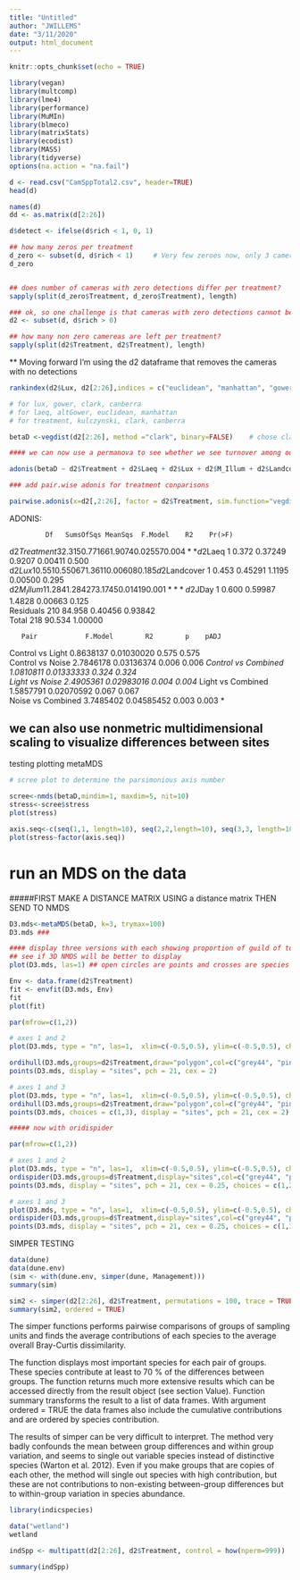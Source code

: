 ```yaml
---
title: "Untitled"
author: "JWILLEMS"
date: "3/11/2020"
output: html_document
---
```


```r
knitr::opts_chunk$set(echo = TRUE)
```

```r
library(vegan)
library(multcomp)
library(lme4)
library(performance)
library(MuMIn)
library(blmeco)
library(matrixStats)
library(ecodist)
library(MASS)
library(tidyverse)
options(na.action = "na.fail")
```


```r
d <- read.csv("CamSppTotal2.csv", header=TRUE)
head(d)
```

```r
names(d)
dd <- as.matrix(d[2:26])

d$detect <- ifelse(d$rich < 1, 0, 1)
```

```r
## how many zeros per treatment
d_zero <- subset(d, d$rich < 1)     # Very few zeroes now, only 3 cameras
d_zero


## does number of cameras with zero detections differ per treatment?
sapply(split(d_zero$Treatment, d_zero$Treatment), length) 

### ok, so one challenge is that cameras with zero detections cannot be included
d2 <- subset(d, d$rich > 0)

## how many non zero camereas are left per treatment?
sapply(split(d2$Treatment, d2$Treatment), length)         
```


** Moving forward I'm using the d2 dataframe that removes the cameras with no detections


```r
rankindex(d2$Lux, d2[2:26],indices = c("euclidean", "manhattan", "gower", "altGower", "canberra", "clark", "kulczynski", "horn", "binomial", "jaccard", "bray"))

# for lux, gower, clark, canberra
# for laeq, altGower, euclidean, manhattan 
# for treatment, kulczynski, clark, canberra

betaD <-vegdist(d2[2:26], method ="clark", binary=FALSE)    # chose clark since in the top for both Treatment & Lux
```


```r
#### we can now use a permanova to see whether we see turnover among our treatments

adonis(betaD ~ d2$Treatment + d2$Laeq + d2$Lux + d2$M_Illum + d2$Landcover + d2$JDay + d2$Treatment*d2$M_Illum + d2$Lux*d2$M_Illum + d2$Lux*d2$Laeq)    

### add pair.wise adonis for treatment conparisons

pairwise.adonis(x=d2[,2:26], factor = d2$Treatment, sim.function="vegdist", sim.method = "clark", p.adjust.m = "none")
```

ADONIS:

             Df   SumsOfSqs MeanSqs  F.Model    R2    Pr(>F)    
d2$Treatment   3     2.315  0.77166  1.9074  0.02557  0.004 ** 
d2$Laeq        1     0.372  0.37249  0.9207  0.00411  0.500    
d2$Lux         1     0.551  0.55067  1.3611  0.00608  0.185    
d2$Landcover   1     0.453  0.45291  1.1195  0.00500  0.295    
d2$M_Illum     1     1.284  1.28427  3.1745  0.01419  0.001 ***
d2$JDay        1     0.600  0.59987  1.4828  0.00663  0.125    
Residuals    210    84.958  0.40456          0.93842           
Total        218    90.534                   1.00000           


       Pair            F.Model        R2        p    pADJ
Control vs Light	    0.8638137	  0.01030020	0.575	0.575	
Control vs Noise	    2.7846178	  0.03136374	0.006	0.006	*
Control vs Combined	  1.0810811	  0.01333333	0.324	0.324	
Light vs Noise	      2.4905361	  0.02983016	0.004	0.004	*
Light vs Combined	    1.5857791	  0.02070592	0.067	0.067	
Noise vs Combined	    3.7485402	  0.04585452	0.003	0.003	*






######################
## we can also use nonmetric multidimensional scaling to visualize differences between sites  
####### testing plotting metaMDS


```r
# scree plot to determine the parsimonious axis number

scree<-nmds(betaD,mindim=1, maxdim=5, nit=10)
stress<-scree$stress
plot(stress)

axis.seq<-c(seq(1,1, length=10), seq(2,2,length=10), seq(3,3, length=10), seq(4,4,length=10), seq(5,5,length=10))
plot(stress~factor(axis.seq))
```

# run an MDS on the data
#####FIRST MAKE A DISTANCE MATRIX USING a distance matrix THEN SEND TO NMDS

```r
D3.mds<-metaMDS(betaD, k=3, trymax=100)
D3.mds ### 
```


```r
#### display three versions with each showing proportion of guild of total
## see if 3D NMDS will be better to display
plot(D3.mds, las=1) ## open circles are points and crosses are species

Env <- data.frame(d2$Treatment)
fit <- envfit(D3.mds, Env)
fit
plot(fit)
```


```r
par(mfrow=c(1,2))

# axes 1 and 2
plot(D3.mds, type = "n", las=1,  xlim=c(-0.5,0.5), ylim=c(-0.5,0.5), choices = c(1,2))

ordihull(D3.mds,groups=d2$Treatment,draw="polygon",col=c("grey44", "pink", "skyblue", "red"),label=F)
points(D3.mds, display = "sites", pch = 21, cex = 2)

# axes 1 and 3
plot(D3.mds, type = "n", las=1,  xlim=c(-0.5,0.5), ylim=c(-0.5,0.5), choices = c(1,3), xlab ="NMDS1", ylab="NMDS3")
ordihull(D3.mds,groups=d2$Treatment,draw="polygon",col=c("grey44", "pink", "skyblue", "red"),choices = c(1,3), label=F)
points(D3.mds, choices = c(1,3), display = "sites", pch = 21, cex = 2)
```


```r
##### now with oridispider

par(mfrow=c(1,2))

# axes 1 and 2
plot(D3.mds, type = "n", las=1,  xlim=c(-0.5,0.5), ylim=c(-0.5,0.5), choices = c(1,2))
ordispider(D3.mds,groups=d$Treatment,display="sites",col=c("grey44", "pink", "skyblue","red"),label=F, lwd=3, choices = c(1,2))
points(D3.mds, display = "sites", pch = 21, cex = 0.25, choices = c(1,2))

# axes 1 and 3
plot(D3.mds, type = "n", las=1,  xlim=c(-0.5,0.5), ylim=c(-0.5,0.5), choices = c(1,3), xlab ="NMDS1", ylab="NMDS3")
ordispider(D3.mds,groups=d$Treatment,display="sites",col=c("grey44", "pink", "skyblue", "red"),label=F, lwd=3, choices = c(1,3))
points(D3.mds, display = "sites", pch = 21, cex = 0.25, choices = c(1,3))
```









SIMPER TESTING

```r
data(dune)
data(dune.env)
(sim <- with(dune.env, simper(dune, Management)))
summary(sim)
```

```r
sim2 <- simper(d2[2:26], d2$Treatment, permutations = 100, trace = TRUE)
summary(sim2, ordered = TRUE)
```

The simper functions performs pairwise comparisons of groups of sampling units and finds the average contributions of each species to the average overall Bray-Curtis dissimilarity.

The function displays most important species for each pair of groups. These species contribute at least to 70 % of the differences between groups. The function returns much more extensive results which can be accessed directly from the result object (see section Value). Function summary transforms the result to a list of data frames. With argument ordered = TRUE the data frames also include the cumulative contributions and are ordered by species contribution.

The results of simper can be very difficult to interpret. The method very badly confounds the mean between group differences and within group variation, and seems to single out variable species instead of distinctive species (Warton et al. 2012). Even if you make groups that are copies of each other, the method will single out species with high contribution, but these are not contributions to non-existing between-group differences but to within-group variation in species abundance.

```r
library(indicspecies)

data("wetland")
wetland
```


```r
indSpp <- multipatt(d2[2:26], d2$Treatment, control = how(nperm=999))

summary(indSpp)
```














